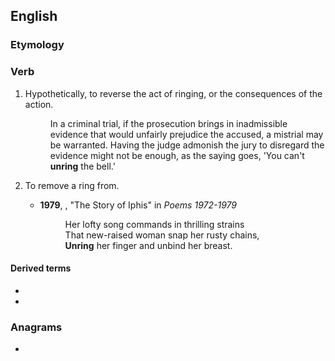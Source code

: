 ==English==

===Etymology===
{{prefix|en|un|ring}}

===Verb===
{{en-verb|unrings|unringing|unrung}}

# Hypothetically, to reverse the act of ringing, or the consequences of the action.
#: In a criminal trial, if the prosecution brings in inadmissible evidence that would unfairly prejudice the accused, a mistrial may be warranted. Having the judge admonish the jury to disregard the evidence might not be enough, as the saying goes, 'You can't '''unring''' the bell.'
# {{lb|en|transitive|poetic}} To remove a ring from.
#* '''1979''', {{w|John Jefferson Bray}}, "The Story of Iphis" in ''Poems 1972-1979''
#*: Her lofty song commands in thrilling strains<br>That new-raised woman snap her rusty chains,<br>'''Unring''' her finger and unbind her breast.

====Derived terms====
* {{l|en|unring a bell}}
* {{l|en|you can't unring a bell}}

===Anagrams===
* {{anagrams|en|a=ginnru|urning}}